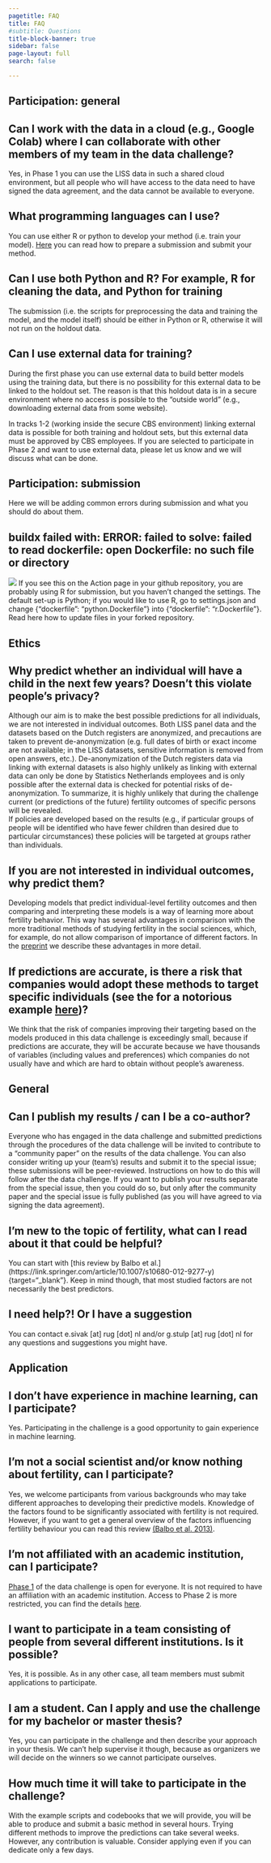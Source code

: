 ```yaml
---
pagetitle: FAQ
title: FAQ
#subtitle: Questions
title-block-banner: true
sidebar: false
page-layout: full
search: false  

---
```



## Participation: general

::: {.callout-note appearance="simple" collapse="true" icon=false}
## Can I work with the data in a cloud (e.g., Google Colab) where I can collaborate with other members of my team in the data challenge?
Yes, in Phase 1 you can use the LISS data in such a shared cloud environment, but all people who will have access to the data need to have signed the data agreement, and the data cannot be available to everyone.
:::

::: {.callout-note appearance="simple" collapse="true" icon=false}
## What programming languages can I use? 
You can use either R or python to develop your method (i.e. train your model). [Here](/details/overview/4submission.md){target="_blank"} you can read how to prepare a submission and submit your method.
:::

::: {.callout-note appearance="simple" collapse="true" icon=false}
## Can I use both Python and R? For example, R for cleaning the data, and Python for training 
The submission (i.e. the scripts for preprocessing the data and training the model, and the model itself) should be either in Python or R, otherwise it will not run on the holdout data.    
:::

::: {.callout-note appearance="simple" collapse="true" icon=false}
## Can I use external data for training? 
During the first phase you can use external data to build better models using the training data, but there is no possibility for this external data to be linked to the holdout set. The reason is that this holdout data is in a secure environment where no access is possible to the "outside world" (e.g., downloading external data from some website).  

In tracks 1-2 (working inside the secure CBS environment) linking external data is possible for both training and holdout sets, but this external data must be approved by CBS employees. If you are selected to participate in Phase 2 and want to use external data, please let us know and we will discuss what can be done.   

:::

## Participation: submission

Here we will be adding common errors during submission and what you should do about them.  

::: {.callout-note appearance="simple" collapse="true" icon=false}
## buildx failed with: ERROR: failed to solve: failed to read dockerfile: open Dockerfile: no such file or directory
![](/images/error_edit_settings.png)
If you see this on the Action page in your github repository, you are probably using R for submission, but you haven't changed the settings. The default set-up is Python; if you would like to use R, go to settings.json and change {"dockerfile": "python.Dockerfile"} into {"dockerfile": "r.Dockerfile"}. Read here how to update files in your forked repository.
:::


## Ethics
::: {.callout-note appearance="simple" collapse="true" icon=false}
## Why predict whether an individual will have a child in the next few years? Doesn't this violate people's privacy? 
Although our aim is to make the best possible predictions for all individuals, we are not interested in individual outcomes. Both LISS panel data and the datasets based on the Dutch registers are anonymized, and precautions are taken to prevent de-anonymization (e.g. full dates of birth or exact income are not available; in the LISS datasets, sensitive information is removed from open answers, etc.). De-anonymization of the Dutch registers data via linking with external datasets is also highly unlikely as linking with external data can only be done by Statistics Netherlands employees and is only possible after the external data is checked for potential risks of de-anonymization. To summarize, it is highly unlikely that during the challenge current (or predictions of the future) fertility outcomes of specific persons will be revealed.  
If policies are developed based on the results (e.g., if particular groups of people will be identified who have fewer children than desired due to particular circumstances) these policies will be targeted at groups rather than individuals. 
:::

::: {.callout-note appearance="simple" collapse="true" icon=false}
## If you are not interested in individual outcomes, why predict them?
Developing models that predict individual-level fertility outcomes and then comparing and interpreting these models is a way of learning more about fertility behavior. This way has several advantages in comparison with the more traditional methods of studying fertility in the social sciences, which, for example, do not allow comparison of importance of different factors. In the [preprint](https://arxiv.org/abs/2402.00705){target="_blank"} we describe these advantages in more detail. 
:::

::: {.callout-note appearance="simple" collapse="true" icon=false}
## If predictions are accurate, is there a risk that companies would adopt these methods to target specific individuals (see the for a notorious example [here](https://www.nytimes.com/2012/02/19/magazine/shopping-habits.html){target="_blank"})? 
We think that the risk of companies improving their targeting based on the models produced in this data challenge is exceedingly small, because if predictions are accurate, they will be accurate because we have thousands of variables (including values and preferences) which companies do not usually have and which are hard to obtain without people’s awareness.
:::

## General

::: {.callout-note appearance="simple" collapse="true" icon=false}
## Can I publish my results / can I be a co-author?
Everyone who has engaged in the data challenge and submitted predictions through the procedures of the data challenge will be invited to contribute to a “community paper” on the results of the data challenge. You can also consider writing up your (team’s) results and submit it to the special issue; these submissions will be peer-reviewed. Instructions on how to do this will follow after the data challenge. If you want to publish your results separate from the special issue, then you could do so, but only after the community paper and the special issue is fully published (as you will have agreed to via signing the data agreement).
:::

::: {.callout-note appearance="simple" collapse="true" icon=false}
## I’m new to the topic of fertility, what can I read about it that could be helpful?
You can start with [this review by Balbo et al.] (https://link.springer.com/article/10.1007/s10680-012-9277-y){target="_blank"}. Keep in mind though, that most studied factors are not necessarily the best predictors.
:::

::: {.callout-note appearance="simple" collapse="true" icon=false}
## I need help?! Or I have a suggestion
You can contact e.sivak [at] rug [dot] nl and/or g.stulp [at] rug [dot] nl for any questions and suggestions you might have. 
:::


## Application

::: {.callout-note appearance="simple" collapse="true" icon=false}
## I don't have experience in machine learning, can I participate?
Yes. Participating in the challenge is a good opportunity to gain experience in machine learning.
:::

::: {.callout-note appearance="simple" collapse="true" icon=false}
## I'm not a social scientist and/or know nothing about fertility, can I participate?
Yes, we welcome participants from various backgrounds who may take different approaches to developing their predictive models. Knowledge of the factors found to be significantly associated with fertility is not required. However, if you want to get a general overview of the factors influencing fertility behaviour you can read this review [(Balbo et al. 2013)](https://link.springer.com/article/10.1007/s10680-012-9277-y){target="_blank"}.
:::

::: {.callout-note appearance="simple" collapse="true" icon=false}
## I'm not affiliated with an academic institution, can I participate?
[Phase 1](/details/overview/3phases.md) of the data challenge is open for everyone. It is not required to have an affiliation with an academic institution. Access to Phase 2 is more restricted, you can find the details [here](/details/overview/3application.md).
:::

::: {.callout-note appearance="simple" collapse="true" icon=false}
## I want to participate in a team consisting of people from several different institutions. Is it possible?
Yes, it is possible. As in any other case, all team members must submit applications to participate.
:::

::: {.callout-note appearance="simple" collapse="true" icon=false}
## I am a student. Can I apply and use the challenge for my bachelor or master thesis?
Yes, you can participate in the challenge and then describe your approach in your thesis. We can't help supervise it though, because as organizers we will decide on the winners so we cannot participate ourselves.
:::

::: {.callout-note appearance="simple" collapse="true" icon=false}
## How much time it will take to participate in the challenge?
With the example scripts and codebooks that we will provide, you will be able to produce and submit a basic method in several hours. Trying different methods to improve the predictions can take several weeks. However, any contribution is valuable. Consider applying even if you can dedicate only a few days.
:::

